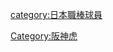 {{Catnav|頁面分類|...|棒球|棒球選手|日本職棒球員}}
{{Catnav|頁面分類|...|日本棒球|日本職棒|日本職棒球員}}



[[category:日本職棒球員|category:日本職棒球員]]
[[Category:阪神虎|Category:阪神虎]]